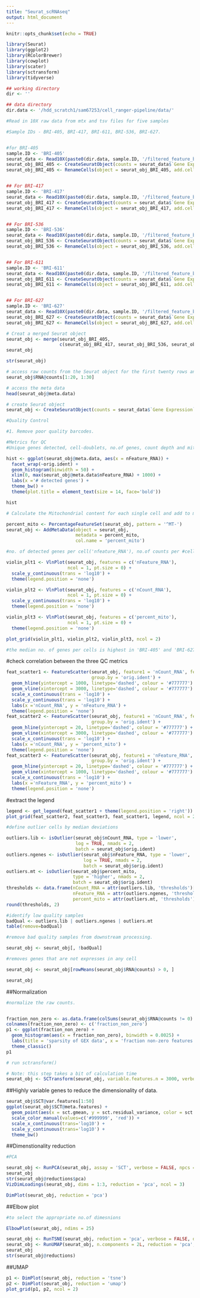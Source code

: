 ---
title: "Seurat_scRNAseq"
output: html_document
---

```{r setup, include=FALSE}
knitr::opts_chunk$set(echo = TRUE)

library(Seurat)
library(ggplot2)
library(RColorBrewer)
library(cowplot)
library(scater)
library(sctransform)
library(tidyverse)

## working directory
dir <- ''

## data directory
dir.data <- '/hdd_scratch1/sam67253/cell_ranger-pipeline/data/'

```


```{r read_data, warning=FALSE, message=FALSE}

#Read in 10X raw data from mtx and tsv files for five samples

#Sample IDs - BRI-405, BRI-417, BRI-611, BRI-536, BRI-627. 


#for BRI-405
sample.ID <- 'BRI-405'
seurat_data <- Read10X(paste0(dir.data, sample.ID, '/filtered_feature_bc_matrix/'))
seurat_obj_BRI_405 <- CreateSeuratObject(counts = seurat_data$`Gene Expression`, project = sample.ID)
seurat_obj_BRI_405 <- RenameCells(object = seurat_obj_BRI_405, add.cell.id = sample.ID)


## For BRI-417
sample.ID <- 'BRI-417'
seurat_data <- Read10X(paste0(dir.data, sample.ID, '/filtered_feature_bc_matrix/'))
seurat_obj_BRI_417 <- CreateSeuratObject(counts = seurat_data$`Gene Expression`, project = sample.ID)
seurat_obj_BRI_417 <- RenameCells(object = seurat_obj_BRI_417, add.cell.id = sample.ID)


## For BRI-536
sample.ID <- 'BRI-536'
seurat_data <- Read10X(paste0(dir.data, sample.ID, '/filtered_feature_bc_matrix/'))
seurat_obj_BRI_536 <- CreateSeuratObject(counts = seurat_data$`Gene Expression`, project = sample.ID)
seurat_obj_BRI_536 <- RenameCells(object = seurat_obj_BRI_536, add.cell.id = sample.ID)


## For BRI-611
sample.ID <- 'BRI-611'
seurat_data <- Read10X(paste0(dir.data, sample.ID, '/filtered_feature_bc_matrix/'))
seurat_obj_BRI_611 <- CreateSeuratObject(counts = seurat_data$`Gene Expression`, project = sample.ID)
seurat_obj_BRI_611 <- RenameCells(object = seurat_obj_BRI_611, add.cell.id = sample.ID)


## For BRI-627
sample.ID <- 'BRI-627'
seurat_data <- Read10X(paste0(dir.data, sample.ID, '/filtered_feature_bc_matrix/'))
seurat_obj_BRI_627 <- CreateSeuratObject(counts = seurat_data$`Gene Expression`, project = sample.ID)
seurat_obj_BRI_627 <- RenameCells(object = seurat_obj_BRI_627, add.cell.id = sample.ID)

```

```{r}

# Creat a merged Seurat object
seurat_obj <- merge(seurat_obj_BRI_405,
                    c(seurat_obj_BRI_417, seurat_obj_BRI_536, seurat_obj_BRI_611, seurat_obj_BRI_627))
seurat_obj

str(seurat_obj)

# access raw counts from the Seurat object for the first twenty rows and columns
seurat_obj$RNA@counts[1:20, 1:30]

# access the meta data
head(seurat_obj@meta.data)

# create Seurat object
seurat_obj <- CreateSeuratObject(counts = seurat_data$`Gene Expression`)


```

```{r histogram_of_detected_genes, warning = FALSE, fig.width = 10, fig.height = 6}

#Quality Control

#1. Remove poor quality barcodes. 

#Metrics for QC
#Unique genes detected, cell-doublets, no.of genes, count depth and mitochondrial expression

hist <- ggplot(seurat_obj@meta.data, aes(x = nFeature_RNA)) +
  facet_wrap(~orig.ident) +
  geom_histogram(binwidth = 50) +
  xlim(0, max(seurat_obj@meta.data$nFeature_RNA) + 1000) +
  labs(x ='# detected genes') +
  theme_bw() +
  theme(plot.title = element_text(size = 14, face='bold'))

hist

```

```{r percentage_mitochondrial_genes}

# Calculate the Mitochondrial content for each single cell and add to meta.data

percent_mito <- PercentageFeatureSet(seurat_obj, pattern = '^MT-')
seurat_obj <- AddMetaData(object = seurat_obj,
                          metadata = percent_mito,
                          col.name = 'percent_mito')
```


```{r QC_violin_plots, warning = FALSE, message = FALSE, fig.width = 10, fig.height = 6}

#no. of detected genes per cell('nfeature_RNA'), no.of counts per #cell('nCount_RNA'), percent of mitochindiral genes per cell #('percent_mito')

violin_plt1 <- VlnPlot(seurat_obj, features = c('nFeature_RNA'), 
                       ncol = 1, pt.size = 0) +
  scale_y_continuous(trans = 'log10') +
  theme(legend.position = 'none')

violin_plt2 <- VlnPlot(seurat_obj, features = c('nCount_RNA'), 
                       ncol = 1, pt.size = 0) +
  scale_y_continuous(trans = 'log10') +
  theme(legend.position = 'none')

violin_plt3 <- VlnPlot(seurat_obj, features = c('percent_mito'), 
                       ncol = 1, pt.size = 0) +
  theme(legend.position = 'none')

plot_grid(violin_plt1, violin_plt2, violin_plt3, ncol = 2)

#the median no. of genes per cells is highest in 'BRI-405' and 'BRI-627'

```

#check correlation between the three QC metrics

```{r QC_scatter_plots, warning = FALSE, fig.width = 10, fig.height = 8}

feat_scatter1 <- FeatureScatter(seurat_obj, feature1 = 'nCount_RNA', feature2 = 'nFeature_RNA', 
                                group.by = 'orig.ident') +
  geom_hline(yintercept = 1000, linetype='dashed', colour = '#777777') +
  geom_vline(xintercept = 3000, linetype='dashed', colour = '#777777') +
  scale_x_continuous(trans = 'log10') +
  scale_y_continuous(trans = 'log10') +
  labs(x ='nCount_RNA', y = 'nFeature_RNA') +
  theme(legend.position = 'none')
feat_scatter2 <- FeatureScatter(seurat_obj, feature1 = 'nCount_RNA', feature2 = 'percent_mito', 
                                group.by = 'orig.ident') +
  geom_hline(yintercept = 20, linetype='dashed', colour = '#777777') +
  geom_vline(xintercept = 3000, linetype='dashed', colour = '#777777') +
  scale_x_continuous(trans = 'log10') +
  labs(x ='nCount_RNA', y = 'percent_mito') +
  theme(legend.position = 'none')
feat_scatter3 <- FeatureScatter(seurat_obj, feature1 = 'nFeature_RNA', feature2 = 'percent_mito', 
                                group.by = 'orig.ident') +
  geom_hline(yintercept = 20, linetype='dashed', colour = '#777777') +
  geom_vline(xintercept = 1000, linetype='dashed', colour = '#777777') +
  scale_x_continuous(trans = 'log10') +
  labs(x ='nFeature_RNA', y = 'percent_mito') +
  theme(legend.position = 'none')

```


#extract the legend


```{r}

legend <- get_legend(feat_scatter1 + theme(legend.position = 'right'))
plot_grid(feat_scatter2, feat_scatter3, feat_scatter1, legend, ncol = 2)

```

```{r}

#define outlier cells by median deviations

outliers.lib <- isOutlier(seurat_obj$nCount_RNA, type = 'lower', 
                          log = TRUE, nmads = 2, 
                          batch = seurat_obj$orig.ident)
outliers.ngenes <- isOutlier(seurat_obj$nFeature_RNA, type = 'lower', 
                             log = TRUE, nmads = 2, 
                             batch = seurat_obj$orig.ident)
outliers.mt <- isOutlier(seurat_obj$percent_mito, 
                         type = 'higher', nmads = 2, 
                         batch = seurat_obj$orig.ident)
thresholds <- data.frame(nCount_RNA = attr(outliers.lib, 'thresholds')[1,],
                         nFeature_RNA = attr(outliers.ngenes, 'thresholds')[1,],
                         percent_mito = attr(outliers.mt, 'thresholds')[2,])
round(thresholds, 2)

```

```{r bad_qual_cells}

#identify low quality samples 
badQual <- outliers.lib | outliers.ngenes | outliers.mt
table(remove=badQual)

```

```{r removal_bud_qual}

#remove bad quality samples from downstream processing.

seurat_obj <- seurat_obj[, !badQual]

#removes genes that are not expresses in any cell

seurat_obj <- seurat_obj[rowMeans(seurat_obj$RNA@counts) > 0, ]

seurat_obj

```

##Normalization


```{r sparsity_calc, warning = FALSE, fig.width = 5, fig.height = 3.5}

#normalize the raw counts. 


fraction_non_zero <- as.data.frame(colSums(seurat_obj$RNA@counts != 0) / dim(seurat_obj$RNA@counts)[1])
colnames(fraction_non_zero) <- c('fraction_non_zero')
p1 <- ggplot(fraction_non_zero) +
  geom_histogram(aes(x = fraction_non_zero), binwidth = 0.0025) +
  labs(title = 'sparsity of GEX data', x = 'fraction non-zero features', y = 'number of cells') +
  theme_classic()
p1

```


```{r sctransformation, warning = FALSE}
# run sctransform()

# Note: this step takes a bit of calculation time
seurat_obj <- SCTransform(seurat_obj, variable.features.n = 3000, verbose = FALSE)

```


##Highly variable genes to reduce the dimensionality of data.

```{r var_features, fig.width = 8, fig.height = 4}

seurat_obj$SCT@var.features[1:50]
ggplot(seurat_obj$SCT@meta.features) +
  geom_point(aes(x = sct.gmean, y = sct.residual_variance, color = sct.variable)) + 
  scale_color_manual(values=c('#999999', 'red')) +
  scale_x_continuous(trans='log10') +
  scale_y_continuous(trans='log10') +
  theme_bw()
```

##Dimenstionality reduction

```{r run_pca, fig.width = 10, fig.height = 5}

#PCA

seurat_obj <- RunPCA(seurat_obj, assay = 'SCT', verbose = FALSE, npcs = 50)
seurat_obj
str(seurat_obj@reductions$pca)
VizDimLoadings(seurat_obj, dims = 1:3, reduction = 'pca', ncol = 3)

```

```{r viz_pca, fig.width = 8, fig.height = 6}

DimPlot(seurat_obj, reduction = 'pca')

```


##Elbow plot

```{r elbow, fig.width = 10, fig.height = 4}

#to select the appropriate no.of dimesnions

ElbowPlot(seurat_obj, ndims = 25)
```


```{r tsne_umap, warning = FALSE, message = FALSE}

seurat_obj <- RunTSNE(seurat_obj, reduction = 'pca', verbose = FALSE, dims =  1:20)
seurat_obj <- RunUMAP(seurat_obj, n.components = 2L, reduction = 'pca', dims = 1:20, verbose = FALSE)
seurat_obj
str(seurat_obj@reductions)

```

##UMAP

```{r dim_vis_tsen_umap, fig.width = 10, fig.height = 5}
p1 <- DimPlot(seurat_obj, reduction = 'tsne')
p2 <- DimPlot(seurat_obj, reduction = 'umap')
plot_grid(p1, p2, ncol = 2)

```

